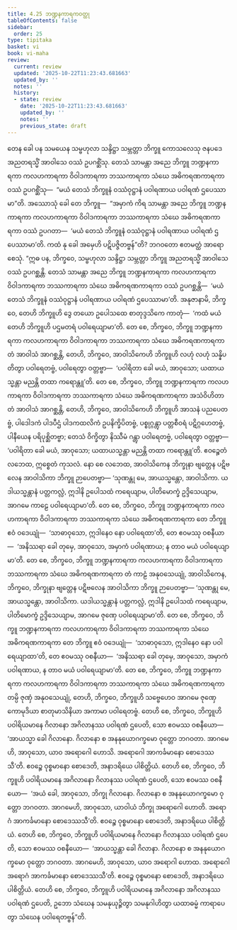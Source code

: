 ```yaml
---
title: 4.25 ဘဏ္ဍနကာရကဝတ္ထု
tableOfContents: false
sidebar:
  order: 25
type: tipitaka
basket: vi
book: vi-maha
review:
  current: review
  updated: '2025-10-22T11:23:43.681663'
  updated_by: ''
  notes: ''
  history:
  - state: review
    date: '2025-10-22T11:23:43.681663'
    updated_by: ''
    notes: ''
    previous_state: draft
---
```



<ReviewStatus review={frontmatter.review} showDetails={true} />

<HypothesisAnnotation frontmatter={frontmatter} />

<DynamicBreadcrumb />

<Division number="240" book="vi-maha" e="ch" v="3" p="259">

<Paragraph number="1106" book="vi-maha">
တေန ခေါ ပန သမယေန သမ္ဗဟုလာ သန္ဒိဋ္ဌာ သမ္ဘတ္တာ ဘိက္ခူ ကောသလေသု ဇနပဒေ အညတရသ္မိံ အာဝါသေ ဝဿံ ဥပဂစ္ဆိံသု. တေသံ သာမန္တာ အညေ ဘိက္ခူ ဘဏ္ဍနကာရကာ ကလဟကာရကာ ဝိဝါဒကာရကာ ဘဿကာရကာ သံဃေ အဓိကရဏကာရကာ ဝဿံ ဥပဂစ္ဆိံသု—  “မယံ တေသံ ဘိက္ခူနံ ဝဿံဝုဋ္ဌာနံ ပဝါရဏာယ ပဝါရဏံ ဌပေဿာမာ”တိ. အဿောသုံ ခေါ တေ ဘိက္ခူ—  “အမှာကံ ကိရ သာမန္တာ အညေ ဘိက္ခူ ဘဏ္ဍနကာရကာ ကလဟကာရကာ ဝိဝါဒကာရကာ ဘဿကာရကာ သံဃေ အဓိကရဏကာရကာ ဝဿံ ဥပဂတာ—  ‘မယံ တေသံ ဘိက္ခူနံ ဝဿံဝုဋ္ဌာနံ ပဝါရဏာယ ပဝါရဏံ ဌပေဿာမာ’တိ. ကထံ နု ခေါ အမှေဟိ ပဋိပဇ္ဇိတဗ္ဗန်”တိ? ဘဂဝတော ဧတမတ္ထံ အာရောစေသုံ.
</Paragraph>

<Paragraph number="1107" book="vi-maha">
“ဣဓ ပန, ဘိက္ခဝေ, သမ္ဗဟုလာ သန္ဒိဋ္ဌာ သမ္ဘတ္တာ ဘိက္ခူ အညတရသ္မိံ အာဝါသေ ဝဿံ ဥပဂစ္ဆန္တိ. တေသံ သာမန္တာ အညေ ဘိက္ခူ ဘဏ္ဍနကာရကာ ကလဟကာရကာ ဝိဝါဒကာရကာ ဘဿကာရကာ သံဃေ အဓိကရဏကာရကာ ဝဿံ ဥပဂစ္ဆန္တိ—  ‘မယံ တေသံ ဘိက္ခူနံ ဝဿံဝုဋ္ဌာနံ ပဝါရဏာယ ပဝါရဏံ ဌပေဿာမာ’တိ. အနုဇာနာမိ, ဘိက္ခဝေ, တေဟိ ဘိက္ခူဟိ ဒွေ တယော ဥပေါသထေ စာတုဒ္ဒသိကေ ကာတုံ—  ‘ကထံ မယံ တေဟိ ဘိက္ခူဟိ ပဌမတရံ ပဝါရေယျာမာ’တိ. တေ စေ, ဘိက္ခဝေ, ဘိက္ခူ ဘဏ္ဍနကာရကာ ကလဟကာရကာ ဝိဝါဒကာရကာ ဘဿကာရကာ သံဃေ အဓိကရဏကာရကာ တံ အာဝါသံ အာဂစ္ဆန္တိ, တေဟိ, ဘိက္ခဝေ, အာဝါသိကေဟိ ဘိက္ခူဟိ လဟုံ လဟုံ သန္နိပတိတွာ ပဝါရေတဗ္ဗံ, ပဝါရေတွာ ဝတ္တဗ္ဗာ—  ‘ပဝါရိတာ ခေါ မယံ, အာဝုသော; ယထာယသ္မန္တာ မညန္တိ တထာ ကရောန္တူ’တိ. တေ စေ, ဘိက္ခဝေ, ဘိက္ခူ ဘဏ္ဍနကာရကာ ကလဟကာရကာ ဝိဝါဒကာရကာ ဘဿကာရကာ သံဃေ အဓိကရဏကာရကာ အသံဝိဟိတာ တံ အာဝါသံ အာဂစ္ဆန္တိ, တေဟိ, ဘိက္ခဝေ, အာဝါသိကေဟိ ဘိက္ခူဟိ အာသနံ ပညပေတဗ္ဗံ, ပါဒေါဒကံ ပါဒပီဌံ ပါဒကထလိကံ ဥပနိက္ခိပိတဗ္ဗံ, ပစ္စုဂ္ဂန္တွာ ပတ္တစီဝရံ ပဋိဂ္ဂဟေတဗ္ဗံ, ပါနီယေန ပရိပုစ္ဆိတဗ္ဗာ; တေသံ ဝိက္ခိတွာ နိဿီမံ ဂန္တွာ ပဝါရေတဗ္ဗံ, ပဝါရေတွာ ဝတ္တဗ္ဗာ—  ‘ပဝါရိတာ ခေါ မယံ, အာဝုသော; ယထာယသ္မန္တာ မညန္တိ တထာ ကရောန္တူ’တိ. ဧဝဉ္စေတံ လဘေထ, ဣစ္စေတံ ကုသလံ. နော စေ လဘေထ, အာဝါသိကေန ဘိက္ခုနာ ဗျတ္တေန ပဋိဗလေန အာဝါသိကာ ဘိက္ခူ ဉာပေတဗ္ဗာ—
</Paragraph>

<Paragraph number="1108" book="vi-maha">
‘သုဏန္တု မေ, အာယသ္မန္တော, အာဝါသိကာ. ယဒါယသ္မန္တာနံ ပတ္တကလ္လံ, ဣဒါနိ ဥပေါသထံ ကရေယျာမ, ပါတိမောက္ခံ ဥဒ္ဒိသေယျာမ, အာဂမေ ကာဠေ ပဝါရေယျာမာ’တိ. တေ စေ, ဘိက္ခဝေ, ဘိက္ခူ ဘဏ္ဍနကာရကာ ကလဟကာရကာ ဝိဝါဒကာရကာ ဘဿကာရကာ သံဃေ အဓိကရဏကာရကာ တေ ဘိက္ခူ ဧဝံ ဝဒေယျုံ—  ‘သာဓာဝုသော, ဣဒါနေဝ နော ပဝါရေထာ’တိ, တေ ဧဝမဿု ဝစနီယာ—  ‘အနိဿရာ ခေါ တုမှေ, အာဝုသော, အမှာကံ ပဝါရဏာယ; န တာဝ မယံ ပဝါရေယျာမာ’တိ. တေ စေ, ဘိက္ခဝေ, ဘိက္ခူ ဘဏ္ဍနကာရကာ ကလဟကာရကာ ဝိဝါဒကာရကာ ဘဿကာရကာ သံဃေ အဓိကရဏကာရကာ တံ ကာဠံ အနုဝသေယျုံ, အာဝါသိကေန, ဘိက္ခဝေ, ဘိက္ခုနာ ဗျတ္တေန ပဋိဗလေန အာဝါသိကာ ဘိက္ခူ ဉာပေတဗ္ဗာ—
</Paragraph>

<Paragraph number="1109" book="vi-maha">
‘သုဏန္တု မေ, အာယသ္မန္တော, အာဝါသိကာ. ယဒါယသ္မန္တာနံ ပတ္တကလ္လံ, ဣဒါနိ ဥပေါသထံ ကရေယျာမ, ပါတိမောက္ခံ ဥဒ္ဒိသေယျာမ, အာဂမေ ဇုဏှေ ပဝါရေယျာမာ’တိ. တေ စေ, ဘိက္ခဝေ, ဘိက္ခူ ဘဏ္ဍနကာရကာ ကလဟကာရကာ ဝိဝါဒကာရကာ ဘဿကာရကာ သံဃေ အဓိကရဏကာရကာ တေ ဘိက္ခူ ဧဝံ ဝဒေယျုံ—  ‘သာဓာဝုသော, ဣဒါနေဝ နော ပဝါရေယျာထာ’တိ, တေ ဧဝမဿု ဝစနီယာ—  ‘အနိဿရာ ခေါ တုမှေ, အာဝုသော, အမှာကံ ပဝါရဏာယ, န တာဝ မယံ ပဝါရေယျာမာ’တိ. တေ စေ, ဘိက္ခဝေ, ဘိက္ခူ ဘဏ္ဍနကာရကာ ကလဟကာရကာ ဝိဝါဒကာရကာ ဘဿကာရကာ သံဃေ အဓိကရဏကာရကာ တမ္ပိ ဇုဏှံ အနုဝသေယျုံ, တေဟိ, ဘိက္ခဝေ, ဘိက္ခူဟိ သဗ္ဗေဟေဝ အာဂမေ ဇုဏှေ ကောမုဒိယာ စာတုမာသိနိယာ အကာမာ ပဝါရေတဗ္ဗံ.
</Paragraph>

<Paragraph number="1110" book="vi-maha">
တေဟိ စေ, ဘိက္ခဝေ, ဘိက္ခူဟိ ပဝါရိယမာနေ ဂိလာနော အဂိလာနဿ ပဝါရဏံ ဌပေတိ, သော ဧဝမဿ ဝစနီယော—  ‘အာယသ္မာ ခေါ ဂိလာနော. ဂိလာနော စ အနနုယောဂက္ခမော ဝုတ္တော ဘဂဝတာ. အာဂမေဟိ, အာဝုသော, ယာဝ အရောဂေါ ဟောသိ. အရောဂေါ အာကင်္ခမာနော စောဒေဿသီ’တိ. ဧဝဉ္စေ ဝုစ္စမာနော စောဒေတိ, အနာဒရိယေ ပါစိတ္တိယံ. တေဟိ စေ, ဘိက္ခဝေ, ဘိက္ခူဟိ ပဝါရိယမာနေ အဂိလာနော ဂိလာနဿ ပဝါရဏံ ဌပေတိ, သော ဧဝမဿ ဝစနီယော—  ‘အယံ ခေါ, အာဝုသော, ဘိက္ခု ဂိလာနော. ဂိလာနော စ အနနုယောဂက္ခမော ဝုတ္တော ဘဂဝတာ. အာဂမေဟိ, အာဝုသော, ယာဝါယံ ဘိက္ခု အရောဂေါ ဟောတိ. အရောဂံ အာကင်္ခမာနော စောဒေဿသီ’တိ. ဧဝဉ္စေ ဝုစ္စမာနော စောဒေတိ, အနာဒရိယေ ပါစိတ္တိယံ. တေဟိ စေ, ဘိက္ခဝေ, ဘိက္ခူဟိ ပဝါရိယမာနေ ဂိလာနော ဂိလာနဿ ပဝါရဏံ ဌပေတိ, သော ဧဝမဿ ဝစနီယော—  ‘အာယသ္မန္တာ ခေါ ဂိလာနာ. ဂိလာနော စ အနနုယောဂက္ခမော ဝုတ္တော ဘဂဝတာ. အာဂမေဟိ, အာဝုသော, ယာဝ အရောဂါ ဟောထ. အရောဂေါ အရောဂံ အာကင်္ခမာနော စောဒေဿသီ’တိ. ဧဝဉ္စေ ဝုစ္စမာနော စောဒေတိ, အနာဒရိယေ ပါစိတ္တိယံ. တေဟိ စေ, ဘိက္ခဝေ, ဘိက္ခူဟိ ပဝါရိယမာနေ အဂိလာနော အဂိလာနဿ ပဝါရဏံ ဌပေတိ, ဥဘော သံဃေန သမနုယုဉ္ဇိတွာ သမနုဂါဟိတွာ ယထာဓမ္မံ ကာရာပေတွာ သံဃေန ပဝါရေတဗ္ဗန်”တိ.
</Paragraph>
</Division>